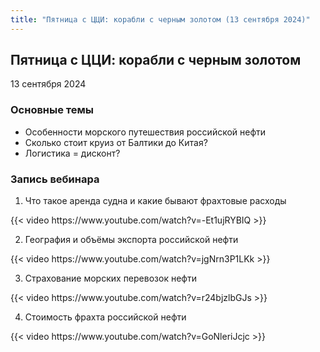 ```yaml
---
title: "Пятница с ЦЦИ: корабли с черным золотом (13 сентября 2024)"
---
```


## Пятница с ЦЦИ: корабли с черным золотом

13 сентября 2024

### Основные темы

-   Особенности морского путешествия российской нефти
-   Сколько стоит круиз от Балтики до Китая?
-   Логистика = дисконт?

### Запись вебинара

1.  Что такое аренда судна и какие бывают фрахтовые расходы

{{< video https://www.youtube.com/watch?v=-Et1ujRYBIQ >}}

2.  География и объёмы экспорта российской нефти

{{< video https://www.youtube.com/watch?v=jgNrn3P1LKk >}}

3.  Страхование морских перевозок нефти

{{< video https://www.youtube.com/watch?v=r24bjzlbGJs >}}

4.  Стоимость фрахта российской нефти

{{< video https://www.youtube.com/watch?v=GoNleriJcjc >}}
